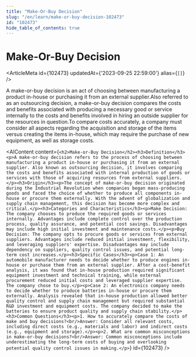 ```yaml
---
title: "Make-Or-Buy Decision"
slug: "/en/learn/make-or-buy-decision-102473"
id: "102473"
hide_table_of_contents: true
---
```



# Make-Or-Buy Decision

<ArticleMeta id={102473} updatedAt={'2023-09-25 22:59:00'} alias={`[]`} />
<div className='border-solid border-b border-t-0 my-4 border-[var(--ifm-color-gray-300)]' />

A make-or-buy decision is an act of choosing between manufacturing a product in-house or purchasing it from an external supplier.Also referred to as an outsourcing decision, a make-or-buy decision compares the costs and benefits associated with producing a necessary good or service internally to the costs and benefits involved in hiring an outside supplier for the resources in question.To compare costs accurately, a company must consider all aspects regarding the acquisition and storage of the items versus creating the items in-house, which may require the purchase of new equipment, as well as storage costs.

<AIContent content={`<h2>Make-or-Buy Decision</h2><h3>Definition</h3><p>A make-or-buy decision refers to the process of choosing between manufacturing a product in-house or purchasing it from an external supplier. Also known as outsourcing decision, it involves comparing the costs and benefits associated with internal production of goods or services with those of acquiring resources from external suppliers.</p><h3>Origin</h3><p>The concept of make-or-buy decision originated during the Industrial Revolution when companies began mass-producing goods and faced the choice of whether to produce all components in-house or procure them externally. With the advent of globalization and supply chain management, this decision has become more complex and critical.</p><h3>Categories and Characteristics</h3><p>Make Decision: The company chooses to produce the required goods or services internally. Advantages include complete control over the production process, quality assurance, and potential cost savings. Disadvantages may include high initial investment and maintenance costs.</p><p>Buy Decision: The company opts to procure goods or services from external suppliers. Advantages include reduced initial investment, flexibility, and leveraging suppliers' expertise. Disadvantages may include dependency on suppliers, quality control issues, and potential long-term cost increases.</p><h3>Specific Cases</h3><p>Case 1: An automobile manufacturer needs to decide whether to produce engines in-house or purchase them from an external supplier. After a cost-benefit analysis, it was found that in-house production required significant equipment investment and technical training, while external procurement reduced initial costs and leveraged supplier expertise. The company chose to buy.</p><p>Case 2: An electronics company needs to decide whether to produce batteries in-house or procure them externally. Analysis revealed that in-house production allowed better quality control and supply chain management but required substantial R&D investment and equipment costs. The company decided to make the batteries to ensure product quality and supply chain stability.</p><h3>Common Questions</h3><p>1. How to accurately compare the costs of make and buy decisions?<br/>Answer: Consider all relevant costs, including direct costs (e.g., materials and labor) and indirect costs (e.g., equipment and storage).</p><p>2. What are common misconceptions in make-or-buy decisions?<br/>Answer: Common misconceptions include underestimating the long-term costs of buying and overlooking potential quality control issues in making.</p>`} id={102473} />
